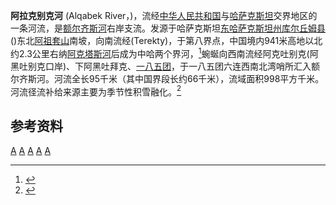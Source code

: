 '''阿拉克别克河''' (Alqabek River，{{lang-kk|Алқабек}})，流经[[中华人民共和国|中华人民共和国]]与[[哈萨克斯坦|哈萨克斯坦]]交界地区的一条河流，是[[额尔齐斯河|额尔齐斯河]]右岸支流。发源于哈萨克斯坦[[东哈萨克斯坦州|东哈萨克斯坦州]][[庫爾丘姆區|库尔丘姆县]]({{lang-kk|Күршім ауданы|}})东北[[阿祖套山|阿祖套山]]南坡，向南流经{{link-kk|满卡|Марқакөл (ауыл)|}}(Terekty)，于第八界点，中国境内941米高地以北约2.3公里右纳[[阿克塔斯河|阿克塔斯河]]后成为中哈两个界河，<ref>{{cite web |title=中华人民共和国和哈萨克斯坦共和国关于中哈国界的协定 |url=http://www.npc.gov.cn/wxzl/wxzl/2001-01/02/content_3261.htm |website=中国人大网 |accessdate=2021-03-15 |archive-date=2022-01-12 |archive-url=https://web.archive.org/web/20220112164727/http://www.npc.gov.cn/wxzl/wxzl/2001-01/02/content_3261.htm |dead-url=no }}</ref>蜿蜒向西南流经阿克吐别克(阿黑吐别克口岸)、下阿黑吐拜克、[[新疆生产建设兵团一八五团|一八五团]]，于一八五团六连西南北湾哨所汇入额尔齐斯河。河流全长95千米（其中国界段长约66千米），流域面积998平方千米。河流径流补给来源主要为季节性积雪融化。<ref name="中国河湖大典">{{cite book zh |author=《[[中国河湖大典|中国河湖大典]]》编纂委员会 |title=《中国河湖大典·西北诸河卷》 |format=M |edition=1 |location=北京 |publisher=中国水利水电出版社 |date=2014年8月 |pages=338页 |id= ISBN 978-7-5170-2566-5}}</ref>

== 参考资料 ==
{{reflist}}
{{中國西北邊境諸河}}
[[Category:新疆河流|A]]
[[Category:哈萨克斯坦河流|A]]
[[Category:哈巴河县|A]]
[[Category:中哈边界|A]]
[[Category:中国西北边境诸河|A]]